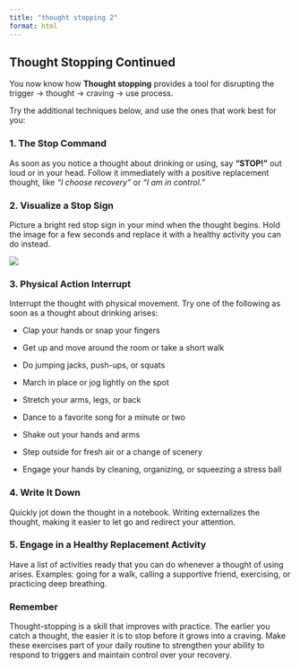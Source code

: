 ```yaml
---
title: "thought stopping 2"
format: html
---
```


## Thought Stopping Continued

You now know how **Thought stopping** provides a tool for disrupting the trigger → thought → craving → use process<!--refer to thought_stopping_1.qmd-->.

Try the additional techniques below, and use the ones that work best for you:

### 1. The Stop Command

As soon as you notice a thought about drinking or using, say **“STOP!”** out loud or in your head. Follow it immediately with a positive replacement thought, like *“I choose recovery”* or *“I am in control.”*

### 2. Visualize a Stop Sign

Picture a bright red stop sign in your mind when the thought begins. Hold the image for a few seconds and replace it with a healthy activity you can do instead.

![](https://github.com/jjcurtin/aud_support/blob/main/modules/images/thought_stopping_2.png?raw=true)

### 3. Physical Action Interrupt

Interrupt the thought with physical movement. Try one of the following as soon as a thought about drinking arises:

-   Clap your hands or snap your fingers

-   Get up and move around the room or take a short walk

-   Do jumping jacks, push-ups, or squats

-   March in place or jog lightly on the spot

-   Stretch your arms, legs, or back

-   Dance to a favorite song for a minute or two

-   Shake out your hands and arms

-   Step outside for fresh air or a change of scenery

-   Engage your hands by cleaning, organizing, or squeezing a stress ball

### 4. Write It Down

Quickly jot down the thought in a notebook. Writing externalizes the thought, making it easier to let go and redirect your attention.

### 5. Engage in a Healthy Replacement Activity

Have a list of activities ready that you can do whenever a thought of using arises. Examples: going for a walk, calling a supportive friend, exercising, or practicing deep breathing.

### Remember

Thought-stopping is a skill that improves with practice. The earlier you catch a thought, the easier it is to stop before it grows into a craving. Make these exercises part of your daily routine to strengthen your ability to respond to triggers and maintain control over your recovery.
